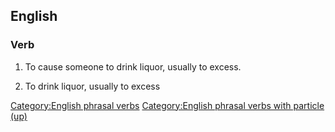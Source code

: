 ==English==

===Verb===
{{en-verb|head=[[liquor]] [[up]]|liquors up|liquoring up|liquored up}}

# {{lb|en|transitive}} To cause someone to drink liquor, usually to excess.
# {{lb|en|intransitive}} To drink liquor, usually to excess

[[Category:English phrasal verbs]]
[[Category:English phrasal verbs with particle (up)]]